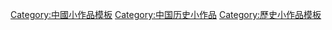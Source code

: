 [[Category:中國小作品模板|Category:中國小作品模板]]
[[Category:中国历史小作品|Category:中国历史小作品]]
[[Category:歷史小作品模板|Category:歷史小作品模板]]